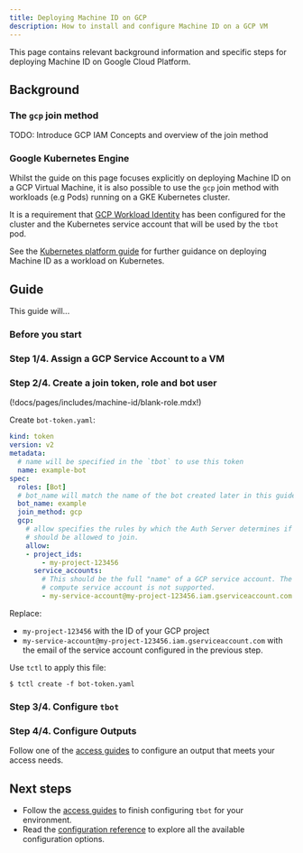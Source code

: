 ```yaml
---
title: Deploying Machine ID on GCP
description: How to install and configure Machine ID on a GCP VM
---
```


This page contains relevant background information and specific steps for
deploying Machine ID on Google Cloud Platform.

## Background

### The `gcp` join method

TODO: Introduce GCP IAM Concepts and overview of the join method

### Google Kubernetes Engine

Whilst the guide on this page focuses explicitly on deploying Machine ID on a
GCP Virtual Machine, it is also possible to use the `gcp` join method with
workloads (e.g Pods) running on a GKE Kubernetes cluster.

It is a requirement that
[GCP Workload Identity](https://cloud.google.com/kubernetes-engine/docs/how-to/workload-identity)
has been configured for the cluster and the Kubernetes service account that will
be used by the `tbot` pod.

See the [Kubernetes platform guide](kubernetes.mdx) for further guidance
on deploying Machine ID as a workload on Kubernetes.

## Guide

This guide will...

### Before you start

### Step 1/4. Assign a GCP Service Account to a VM

### Step 2/4. Create a join token, role and bot user

(!docs/pages/includes/machine-id/blank-role.mdx!)

Create `bot-token.yaml`:

```yaml
kind: token
version: v2
metadata:
  # name will be specified in the `tbot` to use this token
  name: example-bot
spec:
  roles: [Bot]
  # bot_name will match the name of the bot created later in this guide.
  bot_name: example
  join_method: gcp
  gcp:
    # allow specifies the rules by which the Auth Server determines if `tbot`
    # should be allowed to join.
    allow:
    - project_ids:
        - my-project-123456
      service_accounts:
        # This should be the full "name" of a GCP service account. The default
        # compute service account is not supported.
        - my-service-account@my-project-123456.iam.gserviceaccount.com
```

Replace:
- `my-project-123456` with the ID of your GCP project
- `my-service-account@my-project-123456.iam.gserviceaccount.com` with the email
  of the service account configured in the previous step.

Use `tctl` to apply this file:

```code
$ tctl create -f bot-token.yaml
```

### Step 3/4. Configure `tbot`

### Step 4/4. Configure Outputs

Follow one of the [access guides](../access-guides.mdx) to configure an output
that meets your access needs.

## Next steps

- Follow the [access guides](../access-guides.mdx) to finish configuring `tbot` for
  your environment.
- Read the [configuration reference](../reference/configuration.mdx) to explore
  all the available configuration options.